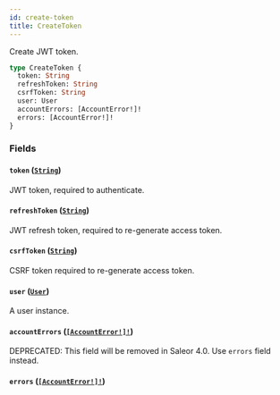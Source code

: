 ```yaml
---
id: create-token
title: CreateToken
---
```


Create JWT token.

```graphql
type CreateToken {
  token: String
  refreshToken: String
  csrfToken: String
  user: User
  accountErrors: [AccountError!]!
  errors: [AccountError!]!
}
```

### Fields

#### `token` ([`String`](../../../developer/api-reference/scalars/string))

JWT token, required to authenticate.

#### `refreshToken` ([`String`](../../../developer/api-reference/scalars/string))

JWT refresh token, required to re-generate access token.

#### `csrfToken` ([`String`](../../../developer/api-reference/scalars/string))

CSRF token required to re-generate access token.

#### `user` ([`User`](../../../developer/api-reference/objects/user))

A user instance.

#### `accountErrors` ([`[AccountError!]!`](../../../developer/api-reference/objects/account-error))

<span class="badge badge--warning">DEPRECATED: This field will be removed in Saleor 4.0. Use `errors` field instead.</span>

#### `errors` ([`[AccountError!]!`](../../../developer/api-reference/objects/account-error))
